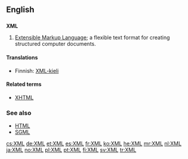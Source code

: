 ==English==

==={{initialism}}===
{{wikipedia}}
'''XML'''

# [[Extensible Markup Language]]; a flexible text format for creating structured computer documents.

====Translations====
{{trans-top|extensible markup language}}
* Finnish: [[XML-kieli]]
{{trans-mid}}
{{trans-bottom}}

====Related terms====
* [[XHTML]]

===See also===
* [[HTML]]
* [[SGML]]

[[cs:XML]]
[[de:XML]]
[[et:XML]]
[[es:XML]]
[[fr:XML]]
[[ko:XML]]
[[he:XML]]
[[mr:XML]]
[[nl:XML]]
[[ja:XML]]
[[no:XML]]
[[pl:XML]]
[[pt:XML]]
[[fi:XML]]
[[sv:XML]]
[[tr:XML]]